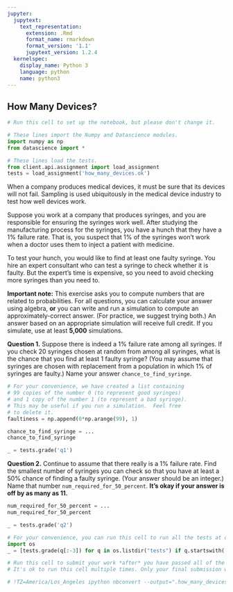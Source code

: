 ```yaml
---
jupyter:
  jupytext:
    text_representation:
      extension: .Rmd
      format_name: rmarkdown
      format_version: '1.1'
      jupytext_version: 1.2.4
  kernelspec:
    display_name: Python 3
    language: python
    name: python3
---
```


## How Many Devices?

```python
# Run this cell to set up the notebook, but please don't change it.

# These lines import the Numpy and Datascience modules.
import numpy as np
from datascience import *

# These lines load the tests.
from client.api.assignment import load_assignment 
tests = load_assignment('how_many_devices.ok')
```

When a company produces medical devices, it must be sure that its devices will not fail.  Sampling is used ubiquitously in the medical device industry to test how well devices work.

Suppose you work at a company that produces syringes, and you are responsible for ensuring the syringes work well.  After studying the manufacturing process for the syringes, you have a hunch that they have a 1% failure rate.  That is, you suspect that 1% of the syringes won't work when a doctor uses them to inject a patient with medicine.

To test your hunch, you would like to find at least one faulty syringe.  You hire an expert consultant who can test a syringe to check whether it is faulty.  But the expert's time is expensive, so you need to avoid checking more syringes than you need to.

**Important note:** This exercise asks you to compute numbers that are related to probabilities.  For all questions, you can calculate your answer using algebra, **or** you can write and run a simulation to compute an approximately-correct answer.  (For practice, we suggest trying both.)  An answer based on an appropriate simulation will receive full credit.  If you simulate, use at least **5,000** simulations.

**Question 1.** Suppose there is indeed a 1% failure rate among all syringes.  If you check 20 syringes chosen at random from among all syringes, what is the chance that you find at least 1 faulty syringe?  (You may assume that syringes are chosen with replacement from a population in which 1% of syringes are faulty.)  Name your answer `chance_to_find_syringe`.

```python
# For your convenience, we have created a list containing
# 99 copies of the number 0 (to represent good syringes)
# and 1 copy of the number 1 (to represent a bad syringe).
# This may be useful if you run a simulation.  Feel free
# to delete it.
faultiness = np.append(0*np.arange(99), 1)

chance_to_find_syringe = ...
chance_to_find_syringe
```

```python
_ = tests.grade('q1')
```

**Question 2.** Continue to assume that there really is a 1% failure rate.  Find the smallest number of syringes you can check so that you have at least a 50% chance of finding a faulty syringe.  (Your answer should be an integer.)  Name that number `num_required_for_50_percent`.  **It's okay if your answer is off by as many as 11.**

```python
num_required_for_50_percent = ...
num_required_for_50_percent
```

```python
_ = tests.grade('q2')
```

```python
# For your convenience, you can run this cell to run all the tests at once!
import os
_ = [tests.grade(q[:-3]) for q in os.listdir("tests") if q.startswith('q')]
```

```python
# Run this cell to submit your work *after* you have passed all of the test cells.
# It's ok to run this cell multiple times. Only your final submission will be scored.

# !TZ=America/Los_Angeles ipython nbconvert --output=".how_many_devices_$(date +%m%d_%H%M)_submission.html" how_many_devices.ipynb
```
